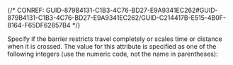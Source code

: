 

{/* CONREF: GUID-879B4131-C1B3-4C76-BD27-E9A9341EC262#GUID-879B4131-C1B3-4C76-BD27-E9A9341EC262/GUID-C214417B-E515-4B0F-8164-F65DF62857B4  */}

Specify if the barrier restricts travel completely or scales time or distance when it is crossed. The value for this attribute is specified as one of the following integers (use the numeric code, not the name in parentheses):
